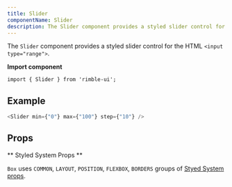 ```yaml
---
title: Slider
componentName: Slider
description: The Slider component provides a styled slider control for the HTML <input type="range">.
---
```


The `Slider` component provides a styled slider control for the HTML `<input type="range">`.

**Import component**

```lang=jsx
import { Slider } from 'rimble-ui';
```

## Example

```js is=react-live
<Slider min={"0"} max={"100"} step={"10"} />
```

## Props

<PropsTable propMetaData={props.propMetaData} />

** Styled System Props **

`Box` uses `COMMON`, `LAYOUT`, `POSITION`, `FLEXBOX`, `BORDERS` groups of [Styed System props](/components/rimble-ui/system-props).

